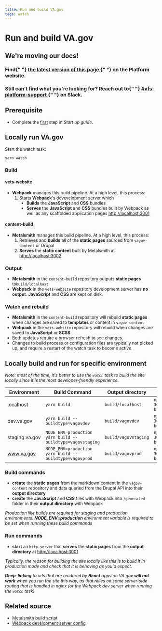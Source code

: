```yaml
---
title: Run and build VA.gov
tags: watch
---
```


# Run and build VA.gov

<div class="deprecation-message">
  <h2>We're moving our docs!</h2>
  <h3>
    Find{" "}
    <a href="https://depo-platform-documentation.scrollhelp.site/developer-docs/Running-VA.gov-locally.1844248620.html">
      the latest version of this page
    </a>{" "}
    on the Platform website.
  </h3>
  <h3>
    Still can't find what you're looking for? Reach out to{" "}
    <a href="https://dsva.slack.com/archives/CBU0KDSB1">
      #vfs-platform-support
    </a>{" "}
    on Slack.
  </h3>
</div>

## Prerequisite

- Complete the [first](/getting-started) step in _Start up guide_.

## Locally run VA.gov

Start the watch task:

```bash
yarn watch
```

### Build

#### vets-website

- **Webpack** manages this build pipeline. At a high level, this process:
  1. Starts **Webpack**'s devevelopment server which
     - **Builds** the **JavaScript** and **CSS** bundles
     - **Serves** the **JavaScript** and **CSS** bundles built by Webpack as well as any scaffolded application pages [http://localhost:3001](http://localhost:3001)

#### content-build

- **Metalsmith** manages this build pipeline. At a high level, this process:
  1. Retrieves and **builds** all of the **static pages** sourced from `vagov-content` or Drupal
  2. **Serves** the **static content** built by Metalsmith at [http://localhost:3002](http://localhost:3002)

### Output

- **Metalsmith** in the `content-build` repository outputs **static pages** to`build/localhost`
- **Webpack** in the `vets-website` repository development server has **no output**. **JavaScript** and **CSS** are kept on disk.

### Watch and rebuild

- **Metalsmith** in the `content-build` repository will rebuild **static pages** when changes are saved to **templates** or content in `vagov-content`
- **Webpack** in the `vets-website` repository will rebuild when changes are saved to **JavaScript** or **SCSS**
- Both updates require a browser refresh to see changes.
- Changes to build process or configuration files are typically not picked up, and require a restart of the watch task to become active.

## Locally build and run for specific environment

_Note: most of the time, it's better to use the `watch` task to build the site locally since it is the most developer-friendly experience._

| Environment    | Build Command                                             | Output directory     | Run Command                                  |
| -------------- | --------------------------------------------------------- | -------------------- | -------------------------------------------- |
| localhost      | `yarn build`                                              | `build/localhost`    | `npx http-server -p 3001 build/localhost`    |
| dev.va.gov     | `yarn build --buildtype=vagovdev`                         | `build/vagovdev`     | `npx http-server -p 3001 build/vagovdev`     |
| staging.va.gov | `NODE_ENV=production yarn build --buildtype=vagovstaging` | `build/vagovstaging` | `npx http-server -p 3001 build/vagovstaging` |
| www.va.gov     | `NODE_ENV=production yarn build --buildtype=vagovprod`    | `build/vagovprod`    | `npx http-server -p 3001 build/vagovprod`    |

### Build commands

- **create** the **static pages** from the markdown content in the `vagov-content` repository and data queried from the Drupal API into their **output directory**
- **create** the **JavaScript** and **CSS** files with Webpack into `/generated` folder in their **output directory** with Webpack

_Production like builds are required for staging and production environments. **NODE_ENV=production** environment variable is required to be set when running these build commands_

### Run commands

- **start** an `http-server` that **serves** the **static pages** from the **output directory** at [http://localhost:3001](https://localhost:3001)

_Typically, the reason for building the site locally like this is to build it in production mode and check that it is behaving as you'd expect._

_**Deep-linking** to urls that are rendered by **React** apps on VA.gov **will not work** when you run the site this way, as that relies on some server-side routing that is handled in nginx (or the Webpack dev server when running the `watch` task)_

## Related source

- [Metalsmith build script](https://github.com/department-of-veterans-affairs/content-build/tree/main/src/site/stages/build)
- [Webpack development server config](https://github.com/department-of-veterans-affairs/vets-website/blob/main/config/webpack.dev.config.js)
